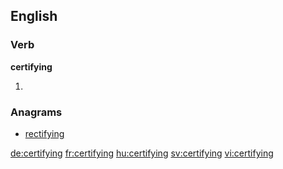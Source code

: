 ==English==

===Verb===
'''certifying'''

# {{present participle of|certify}}

===Anagrams===
* [[rectifying#English|rectifying]]

[[de:certifying]]
[[fr:certifying]]
[[hu:certifying]]
[[sv:certifying]]
[[vi:certifying]]